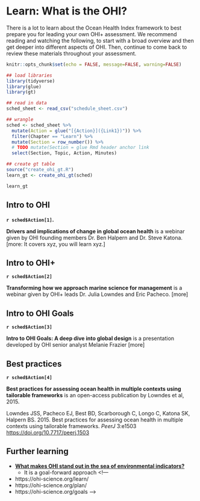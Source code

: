 # Learn: What is the OHI? {#learn}

There is a lot to learn about the Ocean Health Index framework to best prepare you for leading your own OHI+ assessment. We recommend reading and watching the following, to start with a broad overview and then get deeper into different aspects of OHI. Then, continue to come back to review these materials throughout your assessment. 

```r
knitr::opts_chunk$set(echo = FALSE, message=FALSE, warning=FALSE)

## load libraries
library(tidyverse)
library(glue)
library(gt)

## read in data
sched_sheet <- read_csv("schedule_sheet.csv") 
```

```r
## wrangle
sched <- sched_sheet %>%
  mutate(Action = glue("[{Action}]({Link1})")) %>%
  filter(Chapter == "Learn") %>%
  mutate(Section = row_number()) %>%
  # TODO mutate(Section = glue Rmd header anchor link
  select(Section, Topic, Action, Minutes)

## create gt table
source("create_ohi_gt.R")
learn_gt <- create_ohi_gt(sched)

learn_gt

```


## Intro to OHI

**`r sched$Action[1]`.**

**Drivers and implications of change in global ocean health** is a webinar given by OHI founding members Dr. Ben Halpern and Dr. Steve Katona. [more: It covers xyz, you will learn xyz.]

## Intro to OHI+

**`r sched$Action[2]`**

**Transforming how we approach marine science for management** is a webinar given by OHI+ leads Dr. Julia Lowndes and Eric Pacheco. [more]


## Intro to OHI Goals

**`r sched$Action[3]`**

**Intro to OHI Goals: A deep dive into global design** is a presentation developed by OHI senior analyst Melanie Frazier [more]

## Best practices

**`r sched$Action[4]`**

**Best practices for assessing ocean health in multiple contexts using tailorable frameworks** is an open-access publication by Lowndes et al, 2015. 

Lowndes JSS, Pacheco EJ, Best BD, Scarborough C, Longo C, Katona SK, Halpern BS. 2015. Best practices for assessing ocean health in multiple contexts using tailorable frameworks. *PeerJ* 3:e1503 <https://doi.org/10.7717/peerj.1503> 


## Further learning {#learn-further}

- [**What makes OHI stand out in the sea of environmental indicators?**](https://ohi-science.org/news/goal-forward-approach)
  - It is a goal-forward approach
<!---
- https://ohi-science.org/learn/
- https://ohi-science.org/plan/
- https://ohi-science.org/goals
--->

